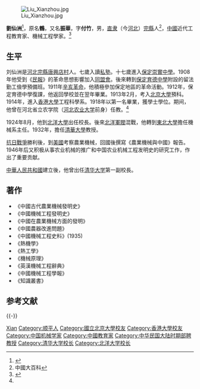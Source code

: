 {{Otheruses|other=名为刘仙洲的其他人物|刘海鳌}}
{{Otheruses|other=名为刘鹤的其他人物|刘鹤}}
{{Otheruses|other=名为刘振华的其他人物|刘振华}}
[[File:Liu_Xianzhou.jpg|thumb]]

'''劉仙洲'''{{BD|1890年|1月27日|1975年|10月6日|catIdx=L刘}}<ref>{{Cite web |url=http://www.heb.chinanews.com.cn/lsrw/liuxianzhou.html |title=工程巨匠 ——劉仙洲 |accessdate=2016-05-18 |archive-date=2020-03-17 |archive-url=https://web.archive.org/web/20200317123818/http://www.heb.chinanews.com.cn/lsrw/liuxianzhou.html |dead-url=no }}</ref>，原名'''鶴'''，又名'''振華'''，字'''付竹'''，男，[[直隶省|直隶]]（今[[河北|河北]]）[[完縣|完縣]]人<ref>中國大百科</ref>，[[中國|中國]]近代工程教育家、機械工程學家。<ref name="bainian">{{Cite book|title=百年之功: 中国近代大学校长的教育家精神|author=周川，黄旭|publisher=[[福建教育出版社|福建教育出版社]]|year=1994|isbn=7533414101|location=|pages=}}</ref>

== 生平 ==
刘仙洲是[[河北|河北]][[完縣|完縣]][[唐興店村|唐興店村]]人。七歲入讀[[私塾|私塾]]。十七歲進入[[保定崇實中學|保定崇實中學]]。1908年他受到《[[民報|民報]]》的革命思想影響加入[[同盟會|同盟會]]。後來轉到[[保定育德中學|保定育德中學]]附設的留法勤工儉學預備班。1911年[[辛亥革命|辛亥革命]]，他積極參加保定地區的革命活動。1912年，保定育德中學復課，他返回學校並在翌年畢業。1913年2月，考入[[北京大學|北京大學]]預科。1914年，進入[[香港大學|香港大學]]工程科學系。1918年以第一名畢業，獲學士學位。期间，他曾在河北省立农学院（[[河北农业大学|河北农业大学]]前身）任教。<ref name="bainian" />

1924年8月，他到[[北洋大學|北洋大學]]出任校長。後來[[北洋軍閥|北洋軍閥]]混戰，他轉到[[東北大學|東北大學]]擔任機械系主任。1932年，擔任[[清華大學|清華大學]]教授。

[[抗日戰爭|抗日戰爭]]勝利後，到[[美國|美國]]考察農業機械，回國後撰寫《農業機械與中國》報告。1946年后又积极从事农业机械的推广和中国农业机械工程发明史的研究工作，作出了重要贡献。

[[中華人民共和國|中華人民共和國]]建立後，他曾出任[[清华大学|清华大学]]第一副校長。

== 著作 ==
*《中國古代農業機械發明史》
*《中國機械工程發明史》
*《中國在農業機械方面的發明》
*《中國農器改進問題》
*《中國機械工程史料》(1935)
*《熱機學》
*《熱工學》
*《機械原理》
*《英漢機械工程辭典》
*《中國機械工程學報》
*《知識叢書》

== 参考文献 ==
{{Reflist}}

{{-}}
{{s-start}}
{{s-edu}}
{{s-before|[[叶企孙|叶企孙]]|[[校务委员会|校务委员会]]主席}}
{{s-ttl|title=[[清华大学|清华大学]][[院系调整|院系调整]][[筹备委员会|筹备委员会]]主任委员|years=1952年6月－1952年10月}}
{{s-after|[[蒋南翔|蒋南翔]]|[[校长|校长]]}}
{{end}}
{{中华民国教育部部聘教授}}
{{中国科学院技术科学部院士}}

{{Authority control}}

{{DEFAULTSORT:Liu刘}}
[[Category:刘姓|Xian]]
[[Category:顺平人|Category:顺平人]]
[[Category:國立北京大學校友|Category:國立北京大學校友]]
[[Category:香港大學校友|Category:香港大學校友]]
[[Category:中国机械学家|Category:中国机械学家]]
[[Category:中國教育家|Category:中國教育家]]
[[Category:中华民国大陆时期部聘教授|Category:中华民国大陆时期部聘教授]]
[[Category:清华大学校长|Category:清华大学校长]]
[[Category:北洋大学校长|Category:北洋大学校长]]